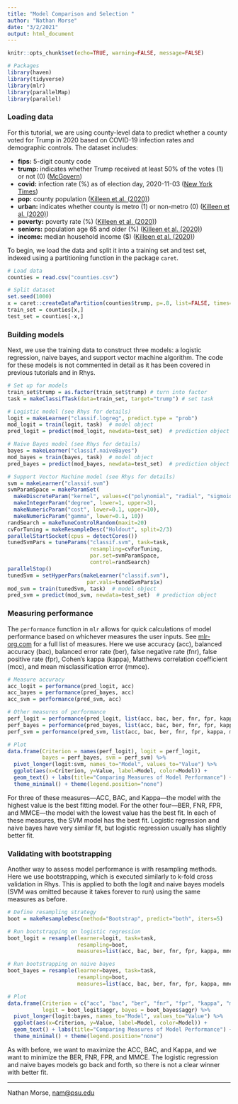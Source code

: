 ```yaml
---
title: "Model Comparison and Selection "
author: "Nathan Morse"
date: "3/2/2021"
output: html_document
---
```


```r
knitr::opts_chunk$set(echo=TRUE, warning=FALSE, message=FALSE)

# Packages
library(haven)
library(tidyverse)
library(mlr)
library(parallelMap)
library(parallel)

```

### Loading data

For this tutorial, we are using county-level data to predict whether a county voted for Trump in 2020 based on COVID-19 infection rates and demographic controls. The dataset includes:

-   **fips:** 5-digit county code
-   **trump:** indicates whether Trump received at least 50% of the votes (1) or not (0) ([McGovern](https://github.com/tonmcg/US_County_Level_Election_Results_08-20))
-   **covid:** infection rate (%) as of election day, 2020-11-03 ([New York Times](https://github.com/nytimes/covid-19-data/blob/master/README.md))
-   **pop:** county population ([Killeen et al. (2020)](https://arxiv.org/pdf/2004.00756.pdf))
-   **urban:** indicates whether county is metro (1) or non-metro (0) ([Killeen et al. (2020)](https://arxiv.org/pdf/2004.00756.pdf))
-   **poverty:** poverty rate (%) ([Killeen et al. (2020)](https://arxiv.org/pdf/2004.00756.pdf))
-   **seniors:** population age 65 and older (%) ([Killeen et al. (2020)](https://arxiv.org/pdf/2004.00756.pdf))
-   **income:** median household income (\$) ([Killeen et al. (2020)](https://arxiv.org/pdf/2004.00756.pdf))

To begin, we load the data and split it into a training set and test set, indexed using a partitioning function in the package `caret`.

```r

# Load data
counties = read.csv("counties.csv")

# Split dataset
set.seed(1000)
x = caret::createDataPartition(counties$trump, p=.8, list=FALSE, times=1)
train_set = counties[x,]
test_set = counties[-x,]

```

### Building models

Next, we use the training data to construct three models: a logistic regression, naive bayes, and support vector machine algorithm. The code for these models is not commented in detail as it has been covered in previous tutorials and in Rhys.

```r

# Set up for models
train_set$trump = as.factor(train_set$trump) # turn into factor
task = makeClassifTask(data=train_set, target="trump") # set task

# Logistic model (see Rhys for details)
logit = makeLearner("classif.logreg", predict.type = "prob")
mod_logit = train(logit, task)  # model object
pred_logit = predict(mod_logit, newdata=test_set)  # prediction object

# Naive Bayes model (see Rhys for details)
bayes = makeLearner("classif.naiveBayes")
mod_bayes = train(bayes, task)  # model object
pred_bayes = predict(mod_bayes, newdata=test_set)  # prediction object

# Support Vector Machine model (see Rhys for details)
svm = makeLearner("classif.svm")
svmParamSpace = makeParamSet(
  makeDiscreteParam("kernel", values=c("polynomial", "radial", "sigmoid")),
  makeIntegerParam("degree", lower=1, upper=3),
  makeNumericParam("cost", lower=0.1, upper=10),
  makeNumericParam("gamma", lower=0.1, 10))
randSearch = makeTuneControlRandom(maxit=20)
cvForTuning = makeResampleDesc("Holdout", split=2/3)
parallelStartSocket(cpus = detectCores())
tunedSvmPars = tuneParams("classif.svm", task=task,
                          resampling=cvForTuning, 
                          par.set=svmParamSpace,
                          control=randSearch)
parallelStop()
tunedSvm = setHyperPars(makeLearner("classif.svm"),
                         par.vals=tunedSvmPars$x)
mod_svm = train(tunedSvm, task)  # model object
pred_svm = predict(mod_svm, newdata=test_set)  # prediction object

```

### Measuring performance

The `performance` function in `mlr` allows for quick calculations of model performance based on whichever measures the user inputs. See [mlr-org.com](https://mlr.mlr-org.com/articles/tutorial/measures.html) for a full list of measures. Here we use accuracy (acc), balanced accuracy (bac), balanced error rate (ber), false negative rate (fnr), false positive rate (fpr), Cohen's kappa (kappa), Matthews correlation coefficient (mcc), and mean misclassification error (mmce).

```r

# Measure accuracy
acc_logit = performance(pred_logit, acc)
acc_bayes = performance(pred_bayes, acc)
acc_svm = performance(pred_svm, acc)

# Other measures of performance
perf_logit = performance(pred_logit, list(acc, bac, ber, fnr, fpr, kappa, mmce))
perf_bayes = performance(pred_bayes, list(acc, bac, ber, fnr, fpr, kappa, mmce))
perf_svm = performance(pred_svm, list(acc, bac, ber, fnr, fpr, kappa, mmce))

# Plot
data.frame(Criterion = names(perf_logit), logit = perf_logit, 
           bayes = perf_bayes, svm = perf_svm) %>%
  pivot_longer(logit:svm, names_to="Model", values_to="Value") %>%
  ggplot(aes(x=Criterion, y=Value, label=Model, color=Model)) +
  geom_text() + labs(title="Comparing Measures of Model Performance") +
  theme_minimal() + theme(legend.position="none")

```

For three of these measures---ACC, BAC, and Kappa---the model with the highest value is the best fitting model. For the other four---BER, FNR, FPR, and MMCE---the model with the lowest value has the best fit. In each of these measures, the SVM model has the best fit. Logistic regression and naive bayes have very similar fit, but logistic regression usually has slightly better fit.

### Validating with bootstrapping

Another way to assess model performance is with resampling methods. Here we use bootstrapping, which is executed similarly to k-fold cross validation in Rhys. This is applied to both the logit and naive bayes models (SVM was omitted because it takes forever to run) using the same measures as before.

```r

# Define resampling strategy
boot = makeResampleDesc(method="Bootstrap", predict="both", iters=5)

# Run bootstrapping on logistic regression
boot_logit = resample(learner=logit, task=task,
                      resampling=boot,
                      measures=list(acc, bac, ber, fnr, fpr, kappa, mmce))

# Run bootstrapping on naive bayes
boot_bayes = resample(learner=bayes, task=task,
                      resampling=boot,
                      measures=list(acc, bac, ber, fnr, fpr, kappa, mmce))

# Plot
data.frame(Criterion = c("acc", "bac", "ber", "fnr", "fpr", "kappa", "mmce"), 
           logit = boot_logit$aggr, bayes = boot_bayes$aggr) %>%
  pivot_longer(logit:bayes, names_to="Model", values_to="Value") %>%
  ggplot(aes(x=Criterion, y=Value, label=Model, color=Model)) +
  geom_text() + labs(title="Comparing Measures of Model Performance") +
  theme_minimal() + theme(legend.position="none")

```

As with before, we want to maximize the ACC, BAC, and Kappa, and we want to minimize the BER, FNR, FPR, and MMCE. The logistic regression and naive bayes models go back and forth, so there is not a clear winner with better fit.

------------------------------------------------------------------------

Nathan Morse, [nam\@psu.edu](mailto:nam@psu.edu){.email}
